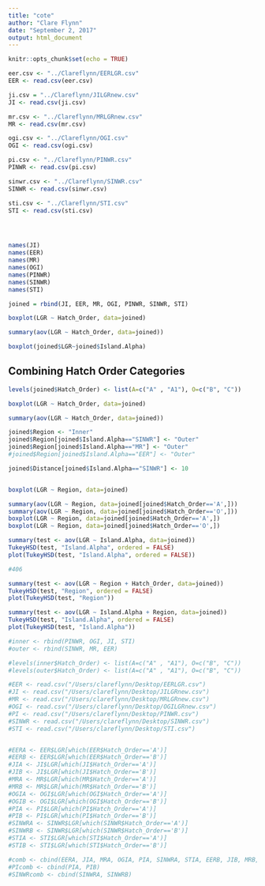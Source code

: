 ```yaml
---
title: "cote"
author: "Clare Flynn"
date: "September 2, 2017"
output: html_document
---
```


```r
knitr::opts_chunk$set(echo = TRUE)
```

```r

eer.csv <- "../Clareflynn/EERLGR.csv"
EER <- read.csv(eer.csv)

ji.csv = "../Clareflynn/JILGRnew.csv"
JI <- read.csv(ji.csv)

mr.csv <- "../Clareflynn/MRLGRnew.csv"
MR <- read.csv(mr.csv)

ogi.csv <- "../Clareflynn/OGI.csv"
OGI <- read.csv(ogi.csv)

pi.csv <- "../Clareflynn/PINWR.csv"
PINWR <- read.csv(pi.csv)

sinwr.csv <- "../Clareflynn/SINWR.csv"
SINWR <- read.csv(sinwr.csv)

sti.csv <- "../Clareflynn/STI.csv"
STI <- read.csv(sti.csv)




names(JI)
names(EER)
names(MR)
names(OGI)
names(PINWR)
names(SINWR)
names(STI)

joined = rbind(JI, EER, MR, OGI, PINWR, SINWR, STI)

boxplot(LGR ~ Hatch_Order, data=joined)

summary(aov(LGR ~ Hatch_Order, data=joined))

boxplot(joined$LGR~joined$Island.Alpha)
```


## Combining Hatch Order Categories

```r
levels(joined$Hatch_Order) <- list(A=c("A" , "A1"), O=c("B", "C"))

boxplot(LGR ~ Hatch_Order, data=joined)

summary(aov(LGR ~ Hatch_Order, data=joined))

joined$Region <- "Inner"
joined$Region[joined$Island.Alpha=="SINWR"] <- "Outer"
joined$Region[joined$Island.Alpha=="MR"] <- "Outer"
#joined$Region[joined$Island.Alpha=="EER"] <- "Outer"

joined$Distance[joined$Island.Alpha=="SINWR"] <- 10 


boxplot(LGR ~ Region, data=joined)

summary(aov(LGR ~ Region, data=joined[joined$Hatch_Order=='A',]))
summary(aov(LGR ~ Region, data=joined[joined$Hatch_Order=='O',]))
boxplot(LGR ~ Region, data=joined[joined$Hatch_Order=='A',])
boxplot(LGR ~ Region, data=joined[joined$Hatch_Order=='O',])

summary(test <- aov(LGR ~ Island.Alpha, data=joined))
TukeyHSD(test, "Island.Alpha", ordered = FALSE)
plot(TukeyHSD(test, "Island.Alpha", ordered = FALSE))

#406

summary(test <- aov(LGR ~ Region + Hatch_Order, data=joined))
TukeyHSD(test, "Region", ordered = FALSE)
plot(TukeyHSD(test, "Region"))

summary(test <- aov(LGR ~ Island.Alpha + Region, data=joined))
TukeyHSD(test, "Island.Alpha", ordered = FALSE)
plot(TukeyHSD(test, "Island.Alpha"))

#inner <- rbind(PINWR, OGI, JI, STI)
#outer <- rbind(SINWR, MR, EER)

#levels(inner$Hatch_Order) <- list(A=c("A" , "A1"), O=c("B", "C"))
#levels(outer$Hatch_Order) <- list(A=c("A" , "A1"), O=c("B", "C"))

#EER <- read.csv("/Users/clareflynn/Desktop/EERLGR.csv")
#JI <- read.csv("/Users/clareflynn/Desktop/JILGRnew.csv")
#MR <- read.csv("/Users/clareflynn/Desktop/MRLGRnew.csv")
#OGI <- read.csv("/Users/clareflynn/Desktop/OGILGRnew.csv")
#PI <- read.csv("/Users/clareflynn/Desktop/PINWR.csv")
#SINWR <- read.csv("/Users/clareflynn/Desktop/SINWR.csv")
#STI <- read.csv("/Users/clareflynn/Desktop/STI.csv")


#EERA <- EER$LGR[which(EER$Hatch_Order=='A')]
#EERB <- EER$LGR[which(EER$Hatch_Order=='B')]
#JIA <- JI$LGR[which(JI$Hatch_Order=='A')]
#JIB <- JI$LGR[which(JI$Hatch_Order=='B')]
#MRA <- MR$LGR[which(MR$Hatch_Order=='A')]
#MRB <- MR$LGR[which(MR$Hatch_Order=='B')]
#OGIA <- OGI$LGR[which(OGI$Hatch_Order=='A')]
#OGIB <- OGI$LGR[which(OGI$Hatch_Order=='B')]
#PIA <- PI$LGR[which(PI$Hatch_Order=='A')]
#PIB <- PI$LGR[which(PI$Hatch_Order=='B')]
#SINWRA <- SINWR$LGR[which(SINWR$Hatch_Order=='A')]
#SINWRB <- SINWR$LGR[which(SINWR$Hatch_Order=='B')]
#STIA <- STI$LGR[which(STI$Hatch_Order=='A')]
#STIB <- STI$LGR[which(STI$Hatch_Order=='B')]

#comb <- cbind(EERA, JIA, MRA, OGIA, PIA, SINWRA, STIA, EERB, JIB, MRB, OGIB, PIB, SINWRB, STIB)
#PIcomb <- cbind(PIA, PIB)
#SINWRcomb <- cbind(SINWRA, SINWRB)
```
